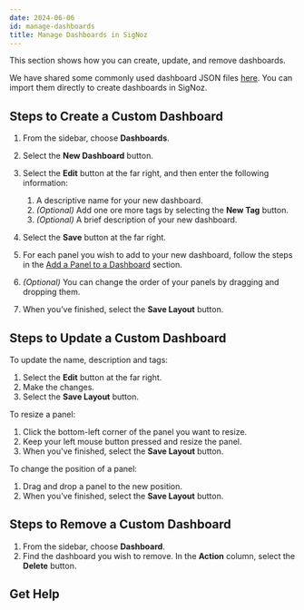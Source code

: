 ```yaml
---
date: 2024-06-06
id: manage-dashboards
title: Manage Dashboards in SigNoz
---
```



This section shows how you can create, update, and remove dashboards.

<Admonition type="tip">

We have shared some commonly used dashboard JSON files [here](https://github.com/SigNoz/dashboards). You can import them directly to create dashboards in SigNoz.

</Admonition>

## Steps to Create a Custom Dashboard

1. From the sidebar, choose **Dashboards**.
2. Select the **New Dashboard** button.
3. Select the **Edit** button at the far right, and then enter the following information:
    1. A descriptive name for your new dashboard.
    2. *(Optional)* Add one ore more tags by selecting the **New Tag** button.
    3. *(Optional)* A brief description of your new dashboard.

4. Select the **Save** button at the far right.

5. For each panel you wish to add to your new dashboard, follow the steps in the [Add a Panel to a Dashboard](/docs/userguide/manage-panels#add-a-panel-to-a-dashboard) section.

6. *(Optional)* You can change the order of your panels by dragging and dropping them.

7. When you’ve finished, select the **Save Layout** button.


## Steps to Update a Custom Dashboard

To update the name, description and tags:

1. Select the **Edit** button at the far right.
2. Make the changes.
3. Select the **Save Layout** button.

To resize a panel:

1. Click the bottom-left corner of the panel you want to resize.
2. Keep your left mouse button pressed and resize the panel.
3. When you've finished, select the **Save Layout** button.

To change the position of a panel:

1. Drag and drop a panel to the new position.
2. When you’ve finished, select the **Save Layout** button.


## Steps to Remove a Custom Dashboard

1. From the sidebar, choose **Dashboard**.
2. Find the dashboard you wish to remove. In the **Action** column, select the **Delete** button.


## Get Help

<GetHelp />
